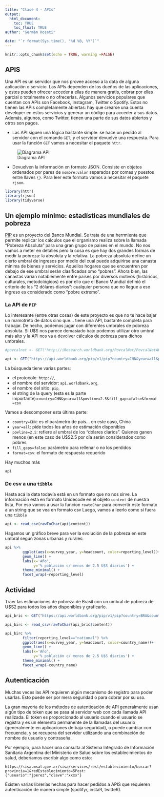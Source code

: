 ```yaml
---
title: "Clase 4 - APIs"
output: 
  html_document:
    toc: TRUE
    toc_float: TRUE
author: "Germán Rosati"

date: "`r format(Sys.time(), '%d %B, %Y')`"
---
```


```r
knitr::opts_chunk$set(echo = TRUE, warning =FALSE)
```

## APIS
Una API es un servidor que nos provee acceso a la data de alguna aplicación o servicio. Las APIs dependen de los dueños de las aplicaciones, y estos pueden ofrecer acceder a ellas de manera gratis, cobrar por ellas parcial o totalmente o no ofrecerlas. Algunos servicios populares que cuentan con APIs son Facebook, Instagram, Twitter o Spotify. Estos no tienen las APIs completamente abiertas: hay que crearse una cuenta developer en estos servicios y generar un código para acceder a sus datos. Además, algunos, como Twitter, tienen una parte de sus datos abiertos y otros son pagos. 

- Las API siguen una lógica bastante simple: se hace un pedido al servidor con el comando `GET`, y el servidor devuelve una respuesta. Para usar la función `GET` vamos a necesitar el paquete `httr`. 

![Diagrama API](../imgs/api_request.jpg) 

- Devuelven la información en formato JSON. Consiste en objetos ordenados por pares de `nombre:valor` separados por comas y puestos entre llaves `{}`. Para leer este formato vamos a necesitar el paquete `rjson`.

```r
library(httr)
library(rjson)
library(tidyverse)
```

## Un ejemplo mínimo: estadísticas mundiales de pobreza
[PIP](https://pip.worldbank.org/) es un proyecto del Banco Mundial. Se trata de una herrmienta que permite replicar los cálculos que el organismo realiza sobre la llamada "Pobreza Absoluta" para una gran grupo de paises en el mundo. No nos vamos a meter en detalles pero la cosa es que hay dos grandes formas de medir la pobreza: la absoluta y la relativa. La pobreza absoluta define un cierto umbral de ingresos por medio del cual puede adquirirse una canasta mínima de bienes y servicios. Aquellos hogares que se encuentren por debajo de ese umbral serán clasificados omo "pobres". Ahora bien, las canastas varían notablemente entre países por diversos motivos (históricos, culturales, metodológicos) es por ello que el Banco Mundial definió el criterio de los "2 dólares diarios": cualquier persona que no llegue a ese ingreso es considerado como "pobre extremo".

### La API de `PIP`
Lo interesante (entre otras cosas) de este proyecto es que no te hace bajar un mamotreto de datos sino que... tiene una API, bastante completa para trabajar. De hecho, podemos jugar con diferentes umbrales de pobreza absoluta. Si U$S nos parece demasiado bajo podemos utilizar otro umbral más alto y la API nos va a devolver cálculos de pobreza para dichos umbrales.

```r
#povcalnet <- GET("http://iResearch.worldbank.org/PovcalNet/PovcalNetAPI.ashx?C0=CHN&PL0=2.5&Y0=All&format=#json")

api <- GET("https://api.worldbank.org/pip/v1/pip?country=CHN&year=all&povline=2.5&fill_gaps=false&format=csv")
```

La búsqueda tiene varias partes:

- el protocolo: `http://`,
- el nombre del servidor: `api.worldbank.org`,
- el nombre del sitio: `pip`,
- el string de la query (esta es la parte importante):`country=CHN&year=all&povline=2.5&fill_gaps=false&format=csv`

Vamos a descomponer esta última parte:

- `country=CHN`: es el parámetro de país... en este caso, China
- `year=all`: pide todos los años de estimación disponibles
- `povline=2.5`: refiere al umbral de los "dólares diarios". Quienes ganen menos (en este caso de U$S2.5 por día serán considerados como pobres
- `fill_gaps=false`: parámetro para rellenar o no los perdidos
- `format=csv`: el formato de respuesta requerido

Hay muchos más 

```r
api
```

### De csv a una `tibble`
Hasta acá la data todavía está en un formato que no nos sirve. La información está en formato Unidecode en el objeto `content` de nuestra lista,  Por eso vamos a usar la funcion `rawtoChar` para convertir este formato a un string que se vea en formato csv Luego, vamos a leerlo como si fuera una `tibble` 

```r
api <- read_csv(rawToChar(api$content))
```

Hagamos un gráfico breve para ver la evolución de la pobreza en este umbral según zonas urbanas y rurales:
```r
api %>% 
        ggplot(aes(x=survey_year, y=headcount, color=reporting_level))+
        geom_line() +
        labs(x='Año',
             y='% población c/ menos de 2.5 U$S diarios') +
        theme_minimal() +
        facet_wrap(~reporting_level)
```

## Actividad

Traer las estimaciones de pobreza de Brasil con un umbral de pobreza de U$S2 para todos los años disponibles y graficarlo. 

```r
api_bric <- GET("https://api.worldbank.org/pip/v1/pip?country=BRA&country=CHN&country=IND&country=RUS&country=ZAF&year=all&povline=2.5&fill_gaps=false&format=csv")

api_birc <- read_csv(rawToChar(api_bric$content))

api_birc %>%
        filter(reporting_level=="national") %>%
        ggplot(aes(x=survey_year, y=headcount, color=country_name))+
        geom_line() +
        labs(x='Año',
             y='% población c/ menos de 2.5 U$S diarios') +
        theme_minimal() +
        facet_wrap(~country_name)
```

## Autenticación 

Muchas veces las API requieren algún mecanismo de registro para poder usarlas. Esto puede ser por mera seguridad o para cobrar por su uso.

La gran mayoría de los métodos de autenticación de API generalmente usan algún tipo de token que se pasa al servidor web con cada llamada API realizada. El token es proporcionado al usuario cuando el usuario se registra y es un elemento permanente de la llamadas del usuario (generalmente en aplicaciones de baja seguridad), o puede cambiar con frecuencia, y se recupera del servidor utilizando una combinación de nombre de usuario y contraseña.

Por ejemplo, para hacer una consulta al Sistema Integrado de Información Sanitaria Argentina del Ministerio de Salud sobre los establecimientos de salud, deberíamos escribir algo como esto:

`https://sisa.msal.gov.ar/sisa/services/rest/establecimiento/buscar?provincia=1&redEstablecimiento=5Post:{"usuario":"jperez","clave":"xxxx"}`

Existen varias librerías hechas para hacer pedidos a APIS que requieren autenticación de manera simple (spotifyr, instaR, twitteR).